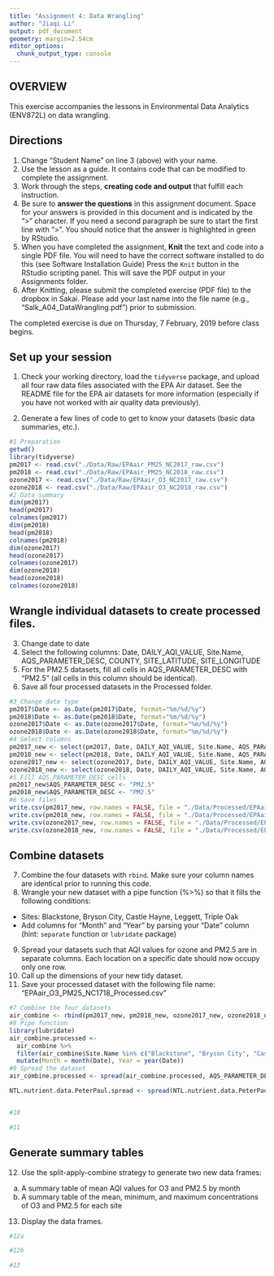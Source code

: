 ```yaml
---
title: "Assignment 4: Data Wrangling"
author: "Jiaqi Li"
output: pdf_document
geometry: margin=2.54cm
editor_options: 
  chunk_output_type: console
---
```


## OVERVIEW

This exercise accompanies the lessons in Environmental Data Analytics (ENV872L) on data wrangling. 

## Directions
1. Change "Student Name" on line 3 (above) with your name.
2. Use the lesson as a guide. It contains code that can be modified to complete the assignment.
3. Work through the steps, **creating code and output** that fulfill each instruction.
4. Be sure to **answer the questions** in this assignment document.
Space for your answers is provided in this document and is indicated by the ">" character.
If you need a second paragraph be sure to start the first line with ">".
You should notice that the answer is highlighted in green by RStudio. 
6. When you have completed the assignment, **Knit** the text and code into a single PDF file.
You will need to have the correct software installed to do this (see Software Installation Guide)
Press the `Knit` button in the RStudio scripting panel.
This will save the PDF output in your Assignments folder.
8. After Knitting, please submit the completed exercise (PDF file) to the dropbox in Sakai. Please add your last name into the file name (e.g., "Salk_A04_DataWrangling.pdf") prior to submission.

The completed exercise is due on Thursday, 7 February, 2019 before class begins.

## Set up your session 
1. Check your working directory, load the `tidyverse` package, and upload all four raw data files associated with the EPA Air dataset. See the README file for the EPA air datasets for more information (especially if you have not worked with air quality data previously). 

2. Generate a few lines of code to get to know your datasets (basic data summaries, etc.).

```r
#1 Preparation
getwd()
library(tidyverse)
pm2017 <- read.csv("./Data/Raw/EPAair_PM25_NC2017_raw.csv")
pm2018 <- read.csv("./Data/Raw/EPAair_PM25_NC2018_raw.csv")
ozone2017 <- read.csv("./Data/Raw/EPAair_O3_NC2017_raw.csv")
ozone2018 <- read.csv("./Data/Raw/EPAair_O3_NC2018_raw.csv")
#2 Data summary
dim(pm2017)
head(pm2017)
colnames(pm2017)
dim(pm2018)
head(pm2018)
colnames(pm2018)
dim(ozone2017)
head(ozone2017)
colnames(ozone2017)
dim(ozone2018)
head(ozone2018)
colnames(ozone2018)
```

## Wrangle individual datasets to create processed files.
3. Change date to date
4. Select the following columns: Date, DAILY_AQI_VALUE, Site.Name, AQS_PARAMETER_DESC, COUNTY, SITE_LATITUDE, SITE_LONGITUDE
5. For the PM2.5 datasets, fill all cells in AQS_PARAMETER_DESC with "PM2.5" (all cells in this column should be identical).
6. Save all four processed datasets in the Processed folder.

```r
#3 Change date type
pm2017$Date <- as.Date(pm2017$Date, format="%m/%d/%y")
pm2018$Date <- as.Date(pm2018$Date, format="%m/%d/%y")
ozone2017$Date <- as.Date(ozone2017$Date, format="%m/%d/%y")
ozone2018$Date <- as.Date(ozone2018$Date, format="%m/%d/%y")
#4 Select columns
pm2017_new <- select(pm2017, Date, DAILY_AQI_VALUE, Site.Name, AQS_PARAMETER_DESC, COUNTY, SITE_LATITUDE, SITE_LONGITUDE)
pm2018_new <- select(pm2018, Date, DAILY_AQI_VALUE, Site.Name, AQS_PARAMETER_DESC, COUNTY, SITE_LATITUDE, SITE_LONGITUDE)
ozone2017_new <- select(ozone2017, Date, DAILY_AQI_VALUE, Site.Name, AQS_PARAMETER_DESC, COUNTY, SITE_LATITUDE, SITE_LONGITUDE)
ozone2018_new <- select(ozone2018, Date, DAILY_AQI_VALUE, Site.Name, AQS_PARAMETER_DESC, COUNTY, SITE_LATITUDE, SITE_LONGITUDE)
#5 Fill AQS_PARAMETER_DESC cells
pm2017_new$AQS_PARAMETER_DESC <- "PM2.5"
pm2018_new$AQS_PARAMETER_DESC <- "PM2.5"
#6 Save files
write.csv(pm2017_new, row.names = FALSE, file = "./Data/Processed/EPAair_PM25_NC2017_Processed.csv")
write.csv(pm2018_new, row.names = FALSE, file = "./Data/Processed/EPAair_PM25_NC2018_Processed.csv")
write.csv(ozone2017_new, row.names = FALSE, file = "./Data/Processed/EPAair_O3_NC2017_Processed.csv")
write.csv(ozone2018_new, row.names = FALSE, file = "./Data/Processed/EPAair_O3_NC2018_Processed.csv")

```


## Combine datasets
7. Combine the four datasets with `rbind`. Make sure your column names are identical prior to running this code. 
8. Wrangle your new dataset with a pipe function (%>%) so that it fills the following conditions: 

* Sites: Blackstone, Bryson City, Castle Hayne, Leggett, Triple Oak
* Add columns for "Month" and "Year" by parsing your "Date" column (hint: `separate` function or `lubridate` package)

9. Spread your datasets such that AQI values for ozone and PM2.5 are in separate columns. Each location on a specific date should now occupy only one row.
10. Call up the dimensions of your new tidy dataset.
11. Save your processed dataset with the following file name: "EPAair_O3_PM25_NC1718_Processed.csv"

```r
#7 Combine the four datasets
air_combine <- rbind(pm2017_new, pm2018_new, ozone2017_new, ozone2018_new)
#8 Pipe function
library(lubridate)
air_combine.processed <- 
  air_combine %>%
  filter(air_combine$Site.Name %in% c("Blackstone", "Bryson City", "Castle Hayne", "Leggett", "Triple Oak")) %>%
  mutate(Month = month(Date), Year = year(Date))
#9 Spread the dataset
air_combine.processed <- spread(air_combine.processed, AQS_PARAMETER_DESC, DAILY_AQI_VALUE)

NTL.nutrient.data.PeterPaul.spread <- spread(NTL.nutrient.data.PeterPaul.gathered, nutrient, concentration) #Opposite of Gather function, seperate a column into several ones.


#10

#11

```


## Generate summary tables
12. Use the split-apply-combine strategy to generate two new data frames: 
a. A summary table of mean AQI values for O3 and PM2.5 by month
b. A summary table of the mean, minimum, and maximum concentrations of O3 and PM2.5 for each site
13. Display the data frames.

```r
#12a

#12b

#13

```

